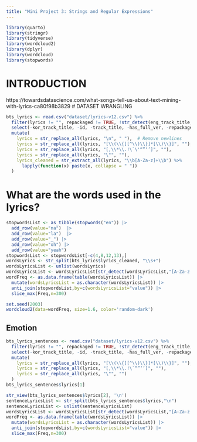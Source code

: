 ```yaml
---
title: "Mini Project 3: Strings and Regular Expressions"
---
```


```r
library(quarto)
library(stringr)
library(tidyverse)
library(wordcloud2)
library(dplyr)
library(wordcloud)
library(stopwords)
```

# INTRODUCTION
https://towardsdatascience.com/what-songs-tell-us-about-text-mining-with-lyrics-ca80f98b3829
# DATASET WRANGLING

```r
bts_lyrics <- read.csv("dataset/lyrics-v12.csv") %>%
  filter(lyrics != "", repackaged != TRUE, !str_detect(eng_track_title, "Skit.*")) %>%
  select(-kor_track_title, -id, -track_title, -has_full_ver, -repackaged) %>%
  mutate(
    lyrics = str_replace_all(lyrics, "\n", " "),  # Remove newlines
    lyrics = str_replace_all(lyrics, "[\\(\\{][^\\)\\}]*[\\)\\}]", ""), 
    lyrics = str_replace_all(lyrics, "[,\\*\\.!\`\'“”‘’]", ""),
    lyrics = str_replace_all(lyrics, "\"", ""),
    lyrics_cleaned = str_extract_all(lyrics, "\\b[A-Za-z]+\\b") %>%  
      lapply(function(x) paste(x, collapse = " ")) 
  )
```


# What are the words used in the lyrics?

```r
stopwordsList <- as_tibble(stopwords("en")) |> 
  add_row(value="na")  |>
  add_row(value="la")  |>
  add_row(value="_") |>
  add_row(value="oh") |>
  add_row(value="yeah")
stopwordsList <- stopwordsList[-c(4,8,12,13),]
wordsLyrics <- str_split(bts_lyrics$lyrics_cleaned, "\\s+")
wordsLyricsList <- unlist(wordsLyrics) 
wordsLyricsList <- wordsLyricsList[str_detect(wordsLyricsList,"[A-Za-z']+$")]
wordFreq <- as.data.frame(table(wordsLyricsList)) |>
  mutate(wordsLyricsList = as.character(wordsLyricsList)) |>
  anti_join(stopwordsList,by=c(wordsLyricsList="value")) |>
  slice_max(Freq,n=300)
```

```r
set.seed(2003)
wordcloud2(data=wordFreq, size=1.6, color='random-dark')
```

## Emotion


```r
bts_lyrics_sentences <- read.csv("dataset/lyrics-v12.csv") %>%
  filter(lyrics != "", repackaged != TRUE, !str_detect(eng_track_title, "Skit.*")) %>%
  select(-kor_track_title, -id, -track_title, -has_full_ver, -repackaged) %>%
  mutate(
    lyrics = str_replace_all(lyrics, "[\\(\\{][^\\)\\}]*[\\)\\}]", ""), 
    lyrics = str_replace_all(lyrics, "[,\\*\\.!\`“”‘’]", ""),
    lyrics = str_replace_all(lyrics, "\"", "") 
  ) 
bts_lyrics_sentences$lyrics[1]
```

```r

str_view(bts_lyrics_sentences$lyrics[2], '\n')
sentenceLyricsList <- str_split(bts_lyrics_sentences$lyrics,"\n")
sentenceLyricsList <- unlist(sentenceLyricsList) 
wordsLyricsList <- wordsLyricsList[str_detect(wordsLyricsList,"[A-Za-z']+$")]
wordFreq <- as.data.frame(table(wordsLyricsList)) |>
  mutate(wordsLyricsList = as.character(wordsLyricsList)) |>
  anti_join(stopwordsList,by=c(wordsLyricsList="value")) |>
  slice_max(Freq,n=300)
```

